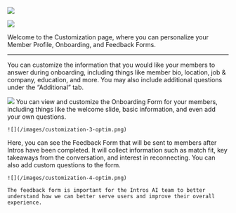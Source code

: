 ![](/images/customization-1-optim.png)

![](/images/customization-2-optim.png)

Welcome to the Customization page, where you can personalize your Member Profile, Onboarding, and Feedback Forms.

---

<Tabs>
  <Tab title="Member Profile">
    You can customize the information that you would like your members to answer during onboarding, including things like member bio,            location, job & company, education, and more. You may also include additional questions under the “Additional” tab.

   ![](/images/customization-1-optim.png)
  </Tab>
  <Tab title="Onboarding Form">
   You can view and customize the Onboarding Form for your members, including things like the welcome slide, basic information, and even add your own questions.

    ![](/images/customization-3-optim.png)
  </Tab>
  <Tab title="Feedback Form">
    Here, you can see the Feedback Form that will be sent to members after Intros have been completed. It will collect information such as       match fit, key takeaways from the conversation, and interest in reconnecting. You can also add custom questions to the form.

    ![](/images/customization-4-optim.png)

    The feedback form is important for the Intros AI team to better understand how we can better serve users and improve their overall           experience.
  </Tab>
</Tabs>
